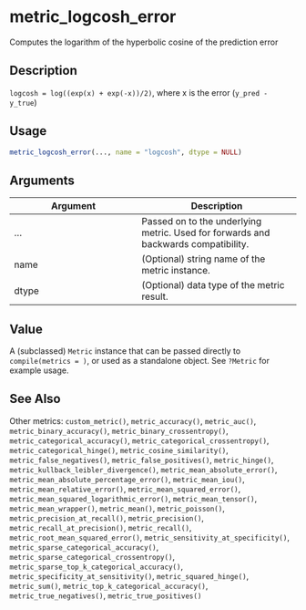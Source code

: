 # metric_logcosh_error


Computes the logarithm of the hyperbolic cosine of the prediction error




## Description

``logcosh = log((exp(x) + exp(-x))/2)``, where x is the error (``y_pred - y_true``)





## Usage
```r
metric_logcosh_error(..., name = "logcosh", dtype = NULL)
```




## Arguments


Argument      |Description
------------- |----------------
... | Passed on to the underlying metric. Used for forwards and backwards compatibility.
name | (Optional) string name of the metric instance.
dtype | (Optional) data type of the metric result.





## Value

A (subclassed) ``Metric`` instance that can be passed directly to
``compile(metrics = )``, or used as a standalone object. See ``?Metric`` for
example usage.






## See Also

Other metrics: 
`custom_metric()`,
`metric_accuracy()`,
`metric_auc()`,
`metric_binary_accuracy()`,
`metric_binary_crossentropy()`,
`metric_categorical_accuracy()`,
`metric_categorical_crossentropy()`,
`metric_categorical_hinge()`,
`metric_cosine_similarity()`,
`metric_false_negatives()`,
`metric_false_positives()`,
`metric_hinge()`,
`metric_kullback_leibler_divergence()`,
`metric_mean_absolute_error()`,
`metric_mean_absolute_percentage_error()`,
`metric_mean_iou()`,
`metric_mean_relative_error()`,
`metric_mean_squared_error()`,
`metric_mean_squared_logarithmic_error()`,
`metric_mean_tensor()`,
`metric_mean_wrapper()`,
`metric_mean()`,
`metric_poisson()`,
`metric_precision_at_recall()`,
`metric_precision()`,
`metric_recall_at_precision()`,
`metric_recall()`,
`metric_root_mean_squared_error()`,
`metric_sensitivity_at_specificity()`,
`metric_sparse_categorical_accuracy()`,
`metric_sparse_categorical_crossentropy()`,
`metric_sparse_top_k_categorical_accuracy()`,
`metric_specificity_at_sensitivity()`,
`metric_squared_hinge()`,
`metric_sum()`,
`metric_top_k_categorical_accuracy()`,
`metric_true_negatives()`,
`metric_true_positives()`




